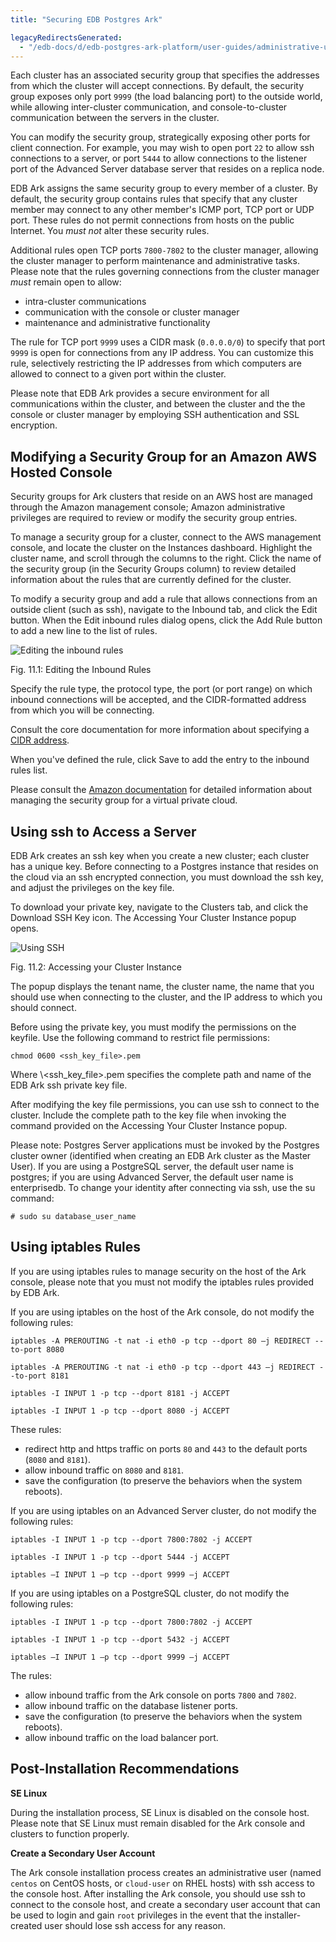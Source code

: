 ```yaml
---
title: "Securing EDB Postgres Ark"

legacyRedirectsGenerated:
  - "/edb-docs/d/edb-postgres-ark-platform/user-guides/administrative-users-guide/3.5/ark_securing_ark.html"
---
```


<div id="ark_securing_ark" class="registered_link"></div>

Each cluster has an associated security group that specifies the addresses from which the cluster will accept connections. By default, the security group exposes only port `9999` (the load balancing port) to the outside world, while allowing inter-cluster communication, and console-to-cluster communication between the servers in the cluster.

You can modify the security group, strategically exposing other ports for client connection. For example, you may wish to open port `22` to allow ssh connections to a server, or port `5444` to allow connections to the listener port of the Advanced Server database server that resides on a replica node.

EDB Ark assigns the same security group to every member of a cluster. By default, the security group contains rules that specify that any cluster member may connect to any other member's ICMP port, TCP port or UDP port. These rules do not permit connections from hosts on the public Internet. You *must not* alter these security rules.

Additional rules open TCP ports `7800-7802` to the cluster manager, allowing the cluster manager to perform maintenance and administrative tasks. Please note that the rules governing connections from the cluster manager *must* remain open to allow:

-   intra-cluster communications
-   communication with the console or cluster manager
-   maintenance and administrative functionality

The rule for TCP port `9999` uses a CIDR mask (`0.0.0.0/0`) to specify that port `9999` is open for connections from any IP address. You can customize this rule, selectively restricting the IP addresses from which computers are allowed to connect to a given port within the cluster.

Please note that EDB Ark provides a secure environment for all communications within the cluster, and between the cluster and the the console or cluster manager by employing SSH authentication and SSL encryption.

## Modifying a Security Group for an Amazon AWS Hosted Console

Security groups for Ark clusters that reside on an AWS host are managed through the Amazon management console; Amazon administrative privileges are required to review or modify the security group entries.

To manage a security group for a cluster, connect to the AWS management console, and locate the cluster on the Instances dashboard. Highlight the cluster name, and scroll through the columns to the right. Click the name of the security group (in the Security Groups column) to review detailed information about the rules that are currently defined for the cluster.

To modify a security group and add a rule that allows connections from an outside client (such as ssh), navigate to the Inbound tab, and click the Edit button. When the Edit inbound rules dialog opens, click the Add Rule button to add a new line to the list of rules.

![Editing the inbound rules](images/ark_securing_ark_editing_inbound_rules.png)

Fig. 11.1: Editing the Inbound Rules

Specify the rule type, the protocol type, the port (or port range) on which inbound connections will be accepted, and the CIDR-formatted address from which you will be connecting.

Consult the core documentation for more information about specifying a [CIDR address](http://www.postgresql.org/docs/10/static/datatype-net-types.html).

When you've defined the rule, click Save to add the entry to the inbound rules list.

Please consult the [Amazon documentation](http://docs.aws.amazon.com/AmazonVPC/latest/UserGuide/VPC_SecurityGroups.html) for detailed information about managing the security group for a virtual private cloud.

## Using ssh to Access a Server

EDB Ark creates an ssh key when you create a new cluster; each cluster has a unique key. Before connecting to a Postgres instance that resides on the cloud via an ssh encrypted connection, you must download the ssh key, and adjust the privileges on the key file.

To download your private key, navigate to the Clusters tab, and click the Download SSH Key icon. The Accessing Your Cluster Instance popup opens.

![Using SSH](images/ark_securing_ark_using_ssl.png)

Fig. 11.2: Accessing your Cluster Instance

The popup displays the tenant name, the cluster name, the name that you should use when connecting to the cluster, and the IP address to which you should connect.

Before using the private key, you must modify the permissions on the keyfile. Use the following command to restrict file permissions:

`chmod 0600 <ssh_key_file>.pem`

Where \\&lt;ssh_key_file>.pem specifies the complete path and name of the EDB Ark ssh private key file.

After modifying the key file permissions, you can use ssh to connect to the cluster. Include the complete path to the key file when invoking the command provided on the Accessing Your Cluster Instance popup.

Please note: Postgres Server applications must be invoked by the Postgres cluster owner (identified when creating an EDB Ark cluster as the Master User). If you are using a PostgreSQL server, the default user name is postgres; if you are using Advanced Server, the default user name is enterprisedb. To change your identity after connecting via ssh, use the su command:

`# sudo su database_user_name`

## Using iptables Rules

If you are using iptables rules to manage security on the host of the Ark console, please note that you must not modify the iptables rules provided by EDB Ark.

If you are using iptables on the host of the Ark console, do not modify the following rules:

`iptables -A PREROUTING -t nat -i eth0 -p tcp --dport 80 –j REDIRECT --to-port 8080`

`iptables -A PREROUTING -t nat -i eth0 -p tcp --dport 443 –j REDIRECT --to-port 8181`

`iptables -I INPUT 1 -p tcp --dport 8181 -j ACCEPT`

`iptables -I INPUT 1 -p tcp --dport 8080 -j ACCEPT`

These rules:

-   redirect http and https traffic on ports `80` and `443` to the default ports (`8080` and `8181`).
-   allow inbound traffic on `8080` and `8181`.
-   save the configuration (to preserve the behaviors when the system reboots).

If you are using iptables on an Advanced Server cluster, do not modify the following rules:

`iptables -I INPUT 1 -p tcp --dport 7800:7802 -j ACCEPT`

`iptables -I INPUT 1 -p tcp --dport 5444 -j ACCEPT`

`iptables –I INPUT 1 –p tcp --dport 9999 –j ACCEPT`

If you are using iptables on a PostgreSQL cluster, do not modify the following rules:

`iptables -I INPUT 1 -p tcp --dport 7800:7802 -j ACCEPT`

`iptables -I INPUT 1 -p tcp --dport 5432 -j ACCEPT`

`iptables –I INPUT 1 –p tcp --dport 9999 –j ACCEPT`

The rules:

-   allow inbound traffic from the Ark console on ports `7800` and `7802`.
-   allow inbound traffic on the database listener ports.
-   save the configuration (to preserve the behaviors when the system reboots).
-   allow inbound traffic on the load balancer port.

## Post-Installation Recommendations

**SE Linux**

During the installation process, SE Linux is disabled on the console host. Please note that SE Linux must remain disabled for the Ark console and clusters to function properly.

**Create a Secondary User Account**

The Ark console installation process creates an administrative user (named `centos` on CentOS hosts, or `cloud-user` on RHEL hosts) with ssh access to the console host. After installing the Ark console, you should use ssh to connect to the console host, and create a secondary user account that can be used to login and gain `root` privileges in the event that the installer-created user should lose ssh access for any reason.
